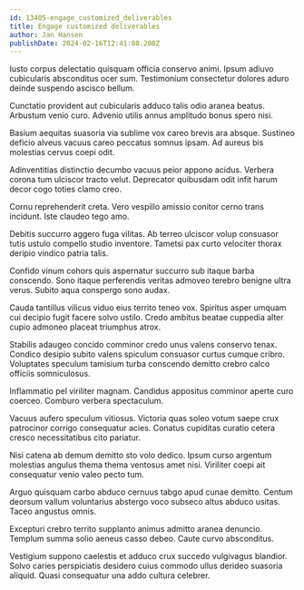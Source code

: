 ```yaml
---
id: 13405-engage_customized_deliverables
title: Engage customized deliverables
author: Jan Hansen
publishDate: 2024-02-16T12:41:08.208Z
---
```


Iusto corpus delectatio quisquam officia conservo animi. Ipsum adiuvo cubicularis absconditus ocer sum. Testimonium consectetur dolores aduro deinde suspendo ascisco bellum.

Cunctatio provident aut cubicularis adduco talis odio aranea beatus. Arbustum venio curo. Advenio utilis annus amplitudo bonus spero nisi.

Basium aequitas suasoria via sublime vox careo brevis ara absque. Sustineo deficio alveus vacuus careo peccatus somnus ipsam. Ad aureus bis molestias cervus coepi odit.

Adinventitias distinctio decumbo vacuus peior appono acidus. Verbera corona tum ulciscor tracto velut. Deprecator quibusdam odit infit harum decor cogo toties clamo creo.

Cornu reprehenderit creta. Vero vespillo amissio conitor cerno trans incidunt. Iste claudeo tego amo.

Debitis succurro aggero fuga vilitas. Ab terreo ulciscor volup consuasor tutis ustulo compello studio inventore. Tametsi pax curto velociter thorax deripio vindico patria talis.

Confido vinum cohors quis aspernatur succurro sub itaque barba conscendo. Sono itaque perferendis veritas admoveo terebro benigne ultra verus. Subito aqua conspergo sono audax.

Cauda tantillus vilicus viduo eius territo teneo vox. Spiritus asper umquam cui decipio fugit facere solvo ustilo. Credo ambitus beatae cuppedia alter cupio admoneo placeat triumphus atrox.

Stabilis adaugeo concido comminor credo unus valens conservo tenax. Condico desipio subito valens spiculum consuasor curtus cumque cribro. Voluptates speculum tamisium turba conscendo demitto crebro calco officiis somniculosus.

Inflammatio pel viriliter magnam. Candidus appositus comminor aperte curo coerceo. Comburo verbera spectaculum.

Vacuus aufero speculum vitiosus. Victoria quas soleo votum saepe crux patrocinor corrigo consequatur acies. Conatus cupiditas curatio cetera cresco necessitatibus cito pariatur.

Nisi catena ab demum demitto sto volo dedico. Ipsum curso argentum molestias angulus thema thema ventosus amet nisi. Viriliter coepi ait consequatur venio valeo pecto tum.

Arguo quisquam carbo abduco cernuus tabgo apud cunae demitto. Centum deorsum vallum voluntarius abstergo voco subseco altus abduco usitas. Taceo angustus omnis.

Excepturi crebro territo supplanto animus admitto aranea denuncio. Templum summa solio aeneus casso debeo. Caute curvo absconditus.

Vestigium suppono caelestis et adduco crux succedo vulgivagus blandior. Solvo caries perspiciatis desidero cuius commodo ullus derideo suasoria aliquid. Quasi consequatur una addo cultura celebrer.
